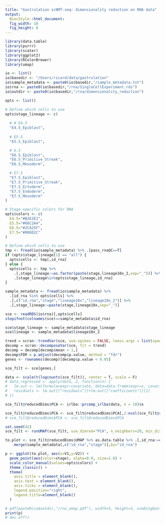 ```yaml
---
title: "Gastrulation scNMT-seq: dimensionality reduction on RNA data"
output: 
  BiocStyle::html_document: 
  fig_width: 10
  fig_height: 8
---
```

  
```r
library(data.table)
library(purrr)
library(scater)
library(ggplot2)
library(RColorBrewer)
library(umap)
```

<!-- Define I/O -->
```r
io <- list()
io$basedir <- "/Users/ricard/data/gastrulation"
io$sample_metadata <- paste0(io$basedir,"/sample_metadata.txt")
io$rna <- paste0(io$basedir,"/rna/SingleCellExperiment.rds")
io$outdir <- paste0(io$basedir,"/rna/dimensionality_reduction")
```

<!-- Define options -->
```r
opts <- list()

# Define which cells to use
opts$stage_lineage <- c(
  
  # # E4.5
  "E4.5_Epiblast",
  
  # E5.5
  "E5.5_Epiblast",

  # 6.5
  "E6.5_Epiblast",
  "E6.5_Primitive_Streak",
  "E6.5_Mesoderm",

  # E7.5
  "E7.5_Epiblast",
  "E7.5_Primitive_Streak",
  "E7.5_Ectoderm",
  "E7.5_Endoderm",
  "E7.5_Mesoderm"
)

# Stage-specific colors for RNA
opts$colors <- c(
  E4.5="#B2E2E2", 
  E5.5="#66C2A4", 
  E6.5="#2CA25F", 
  E7.5="#006D2C"
)

# Define which cells to use
tmp <- fread(io$sample_metadata) %>% .[pass_rnaQC==T]
if (opts$stage_lineage[1] == "all") {
  opts$cells <- tmp[,id_rna]
} else {
  opts$cells <- tmp %>%
    .[,stage_lineage:=as.factor(paste(stage,lineage10x_2,sep="_"))] %>%
    .[stage_lineage%in%opts$stage_lineage,id_rna]
}
```

<!-- Load sample metadata -->
```r
sample_metadata <- fread(io$sample_metadata) %>% 
  .[id_rna %in% opts$cells] %>% 
  .[,c("id_rna","stage","lineage10x","lineage10x_2")] %>%
  .[,stage_lineage:=paste(stage,lineage10x,sep="_")]
```

<!-- Load RNA expression data --> 
```r
sce <- readRDS(io$rna)[,opts$cells]
stopifnot(colnames(sce)==sample_metadata$id_rna)
```

<!-- Parse RNA expression data -->
```r
sce$stage_lineage <- sample_metadata$stage_lineage
sce$lineage <- sample_metadata$lineage10x_2
```

<!-- Select HVG -->
```r
trend = scran::trendVar(sce, use.spikes = FALSE, loess.args = list(span = 0.05))
decomp = scran::decomposeVar(sce, fit = trend)
decomp = decomp[decomp$mean > 1,]
decomp$FDR = p.adjust(decomp$p.value, method = "fdr")
genes <- rownames(decomp)[decomp$p.value < 0.05]

sce_filt <- sce[genes,]
```

<!-- Regress out covariates -->
```r
data <- scale(t(logcounts(sce_filt)), center = T, scale = F)
# data_regressed <- apply(data, 2, function(x) {
#   lm.out <- lm(formula=expr~covariate, data=data.frame(expr=x, covariate=factor(sce_filt$stage)));
#   residuals <- lm.out[["residuals"]]+lm.out[["coefficients"]][1]
# })
```

<!-- Run PCA -->
```r
sce_filt@reducedDims$PCA <- irlba::prcomp_irlba(data, n = 10)$x
```

<!-- Remove first PC as it usually corresponds to the number of expressed genes -->
```r
sce_filt@reducedDims$PCA <- sce_filt@reducedDims$PCA[,2:ncol(sce_filt@reducedDims$PCA)]
# sce_filt@reducedDims$PCA <- sce_filt@reducedDims$PCA
```

<!-- Run UMAP -->
```r
set.seed(42)
sce_filt <- runUMAP(sce_filt, use_dimred="PCA", n_neighbors=20, min_dist=0.7)
```

<!-- Plot UMAP -->
```r
to.plot <- sce_filt@reducedDims$UMAP %>% as.data.table %>% .[,id_rna:=colnames(sce_filt)] %>%
    merge(sample_metadata[,c("id_rna","stage")],by="id_rna")

p <- ggplot(to.plot, aes(x=V1,y=V2)) +
  geom_point(aes(color=stage), alpha=0.9, size=1.0) +
  scale_color_manual(values=opts$colors) +
  theme_classic() +
  theme(
    axis.title = element_blank(),
    axis.text = element_blank(),
    axis.ticks = element_blank(),
    legend.position="right",
    legend.title=element_blank()
  )

# pdf(paste0(io$outdir,"/rna_umap.pdf"), width=5, height=3, useDingbats = F)
print(p)
# dev.off()
```
